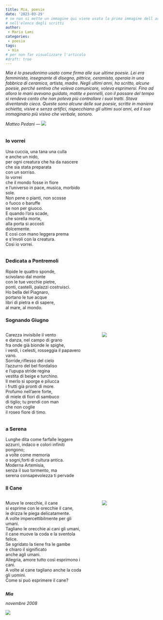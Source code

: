 ```yaml
---
title: Mia, poesie
date: '2023-03-29'
# se non si mette un immagine qui viene usata la prima immagine dell articolo
# nell'elenco degli scritti
author:
 - Maria Lami
categories:
 - poesia
tags:
 - mia
# per non far visualizzare l'articolo 
#draft: true
---
```

<em>
Mia é lo pseudonimo usato come firma alle sue ultime poesie. Lei era femminista, insegnante di disegno, pittrice, ceramista, operaia in una fabbrica di ceramica, artista, madre. Negli ultimi anni, ha scritto, alcune poesie, perché sentiva che voleva comunicare, voleva esprimersi. Fino ad allora le mani avevano guidato, matite e pennelli, con il passare del tempo si rendeva conto che non poteva più controllare i suoi tratti. Stava diventando cieca. Queste sono alcune delle sue poesie, scritte in maniera schietta, visive e senza artifici, rispecchiano gli ultimi suoi anni, ed il suo immaginario più visivo che verbale, sonoro.

*Matteo Pedani*
</em>
---
![](muschietto.png)

::: columns
::: {.column width="55%"}

### Io vorrei

Una cuccia, una tana una culla\
e anche un nido,\
per ogni creatura che ha da nascere\
che sia stata preparata\
con un sorriso.\
Io vorrei\
che il mondo fosse in fiore\
e l'universo in pace, musica, morbido sole.\
Non pene o pianti, non scosse\
o fuoco o baruffe\
se non per giuoco.\
E quando l'ora scade,\
che sorella morte,\
alla porta si accosti\
dolcemente.\
E così con mano leggera prema\
e s'involi con la creatura.\
Così io vorrei.\
:::

::: {.column width="5%"}
<!-- empty column to create gap -->
:::

::: {.column width="40%"}

:::
:::

### Dedicata a Pontremoli

Ripide le quattro sponde,\
scivolano dal monte\
con le tue vecchie pietre,\
ponti, castelli, palazzi costruisci.\
Ho bella del Piagnaro,\
portano le tue acque\
libri di pietra e di sapere,\
al mare, al mondo.

### Sognando Giugno

::: columns
::: {.column width="55%"}
Carezza invisibile il vento\
e danza, nel campo di grano\
fra onde già bionde le spighe,\
i verdi, i celesti, rosseggia il papavero\
vano.\
Sorride,riflesso del cielo\
l'azzurro del bel fiordaliso\
e l'upupa stride regina\
vestita di beige e turchino.\
Il merlo si sporge e pilucca\
i frutti già pronti di more.\
Profumo nell'aere forte,\
di miele di fiori di sambuco\
di tiglio; tu prendi con man\
che non coglie\
il roseo fiore di timo.\
:::

::: {.column width="5%"}
<!-- empty column to create gap -->
:::

::: {.column width="40%"}
![](gallo_colori_piccolo.png)
:::
:::

### a Serena

Lunghe dita come farfalle leggere\
azzurri, indaco e colori infiniti\
pongono;\
a volte come memoria\
o sogni,forti di cultura antica.\
Moderna Artemisia,\
senza il suo tormento, ma\
serena consapevolezza ti pervade 

### Il Cane

::: columns
::: {.column width="55%"}
Muove le orecchie, il cane\
si esprime con le orecchie il cane,\
le drizza le piega delicatamente.\
A volte impercettibilmente per gli umani.\
Tagliano le orecchie ai cani gli umani,\
il cane muove la coda e la sventola\
felice.\
Se sgridato la tiene fra le gambe\
è chiaro il significato\
anche agli umani.\
Allegria, amore tutto così esprimono i cani.\
A volte al cane tagliano anche la coda\
gli uomini.\
Come si può esprimere il cane?\
:::

::: {.column width="5%"}
<!-- empty column to create gap -->
:::

::: {.column width="40%"}
![](scodato.png)
:::
:::

***Mia***

*novembre 2008*

![](muschietto.png){fig-alt="muschietto" fig-align="center"}
